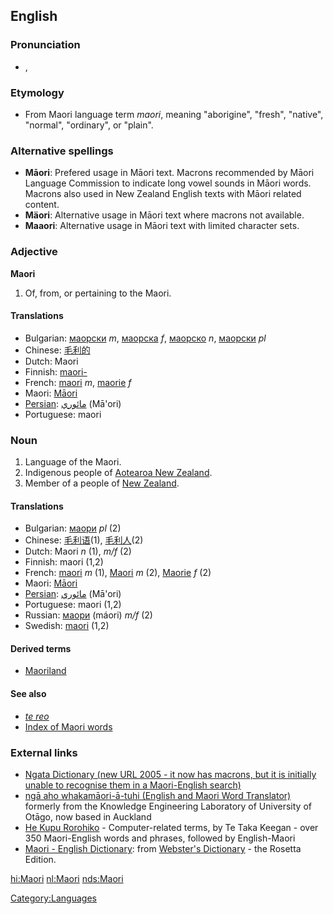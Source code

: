 {{wikipedia}}
==English==
===Pronunciation===
* {{IPA|/ˈmaʊri/}}, {{SAMPA|/"maUri/}}

===Etymology===
*From Maori language term ''maori'', meaning "aborigine", "fresh", "native", "normal", "ordinary", or "plain".

===Alternative spellings===
*'''Māori''': Prefered usage in Māori text. Macrons recommended by Māori Language Commission to indicate long vowel sounds in Māori words. Macrons also used in New Zealand English texts with Māori related content.
*'''Mäori''': Alternative usage in Māori text where macrons not available.
*'''Maaori''': Alternative usage in Māori text with limited character sets.

===Adjective===
'''Maori'''

# Of, from, or pertaining to the Maori.

====Translations====
*Bulgarian: [[маорски]] ''m'', [[маорска]] ''f'', [[маорско]] ''n'', [[маорски]] ''pl''
*Chinese: [[毛利的]]<!-- isn't "的" a separate particle - not part of a word? -->
*Dutch: Maori
*Finnish: [[maori-]]
*French: [[maori]] ''m'', [[maorie]] ''f''
*Maori: [[Māori]]
*[[Persian]]: [[مائوري]] (Mā'ori)
*Portuguese: maori

===Noun===
{{en-noun|s|-}} <!-- is Maori also its own plural sometimes? -->

# Language of the Maori.
# Indigenous people of [[Aotearoa New Zealand]].
# Member of a people of [[New Zealand]].

====Translations====
{{rfc-trans}}
*Bulgarian: [[маори]] ''pl'' (2)
*Chinese: [[毛利语]](1), [[毛利人]](2)
*Dutch: Maori ''n'' (1), ''m/f'' (2)
*Finnish: maori (1,2)
*French: [[maori]] ''m'' (1), [[Maori]] ''m'' (2), [[Maorie]] ''f'' (2)
*Maori: [[Māori]]
*[[Persian]]: [[مائوري]] (Mā'ori)
*Portuguese: maori (1,2)
*Russian: [[маори]] (máori) ''m/f'' (2)
*Swedish: [[maori]] (1,2)

====Derived terms====
*[[Maoriland]]

====See also====
*''[[te reo]]''
*[[Wiktionary:Maori_index|Index of Maori words]]

===External links===
{{interwiktionary|code=mi}}
*[http://www.learningmedia.co.nz/nz/online/ngata/ Ngata Dictionary (new URL 2005 - it now has macrons, but it is initially unable to recognise them in a Maori-English search)] <!-- Robin wrote to Learning Media about it a second time on 25 May -->
*[http://translator.kedri.info ngā aho whakamāori-ā-tuhi (English and Maori Word Translator)] formerly from the Knowledge Engineering Laboratory of University of Otāgo, now based in Auckland 
*[http://www.cs.waikato.ac.nz/~tetaka/kupurorohiko.htm He Kupu Rorohiko] - Computer-related terms, by Te Taka Keegan - over 350 Maori-English words and phrases, followed by English-Maori
*[http://www.websters-online-dictionary.org/definition/Maori-english/ Maori - English Dictionary]: from [http://www.websters-online-dictionary.org/ Webster's Dictionary] - the Rosetta Edition.

[[Category:Languages]]

[[hi:Maori]]
[[nl:Maori]]
[[nds:Maori]]